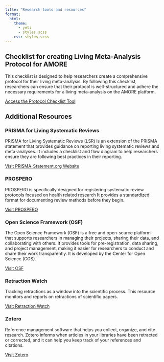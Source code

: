 ```yaml
---
title: "Research tools and resources" 
format:
  html:
    theme: 
      - yeti
      - styles.scss
    css: styles.scss
---
```


::: {.title-space}
::: 

## Checklist for creating Living Meta-Analysis Protocol for AMORE

This checklist is designed to help researchers create a comprehensive protocol for their living meta-analysis. By following this checklist, researchers can ensure that their protocol is well-structured and adhere the necessary requirements for a living meta-analysis on the AMORE platform. 

[Access the Protocol Checklist Tool](Protocol_checklist.html){.resource-link}

## Additional Resources

::: {.resource-list}
::: {.resource-item}
### PRISMA for Living Systematic Reviews {#prisma}

PRISMA for Living Systematic Reviews (LSR) is an extension of the PRISMA statement that provides guidance on reporting living systematic reviews and meta-analyses. It includes a checklist and flow diagram to help researchers ensure they are following best practices in their reporting.

[Visit PRISMA-Statement.org Website](http://prisma-statement.org/lsr){.resource-link target="_blank"}
:::

::: {.resource-item}
### PROSPERO {#prospero}

PROSPERO is specifically designed for registering systematic review protocols focused on health related research It provides a standardized format for documenting review methods before they begin.

[Visit PROSPERO](https://www.crd.york.ac.uk/prospero/){.resource-link target="_blank"}
:::

::: {.resource-item}
### Open Science Framework (OSF) {#osf}

The Open Science Framework (OSF) is a free and open-source platform that supports researchers in managing their projects, sharing their data, and collaborating with others. It provides tools for pre-registration, data sharing, and project management, making it easier for researchers to conduct and share their work transparently. It is developed by the Center for Open Science (COS).

[Visit OSF](https://osf.io/){.resource-link target="_blank"}
:::

::: {.resource-item}
### Retraction Watch {#retraction-watch}

Tracking retractions as a window into the scientific process. This resource monitors and reports on retractions of scientific papers.

[Visit Retraction Watch](https://retractionwatch.com/){.resource-link target="_blank"}
:::

::: {.resource-item}
### Zotero {#zotero}

Reference management software that helps you collect, organize, and cite research. Zotero informs when articles in your libraries have been retracted or corrected, and it can help you keep track of your references and citations.

[Visit Zotero](https://www.zotero.org/){.resource-link target="_blank"}
:::
:::